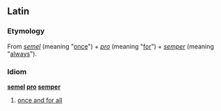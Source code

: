 ==Latin==
===Etymology===
From ''[[semel#Latin|semel]]'' (meaning "[[once]]") + ''[[pro#Latin|pro]]'' (meaning "[[for]]") + ''[[semper#Latin|semper]]'' (meaning "[[always]]").
===Idiom===
'''[[semel#Latin|semel]] [[pro#Latin|pro]] [[semper#Latin|semper]]'''

# {{idiom|lang=la}} [[once and for all]]